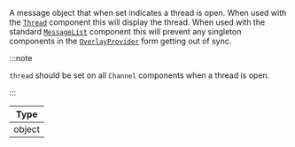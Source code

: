 A message object that when set indicates a thread is open.
When used with the [`Thread`](../../../../ui-components/thread.mdx) component this will display the thread.
When used with the standard [`MessageList`](../../../../ui-components/message_list.mdx) component this will prevent any singleton components in the [`OverlayProvider`](../../../../core-components/overlay-provider) form getting out of sync.

:::note

`thread` should be set on all `Channel` components when a thread is open.

:::

| Type |
| - |
| object |
